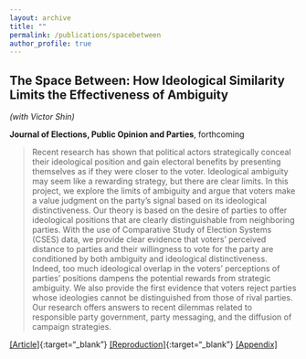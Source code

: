 ```yaml
---
layout: archive
title: ""
permalink: /publications/spacebetween
author_profile: true
---
```


## The Space Between: How Ideological Similarity Limits the Effectiveness of Ambiguity

*(with Victor Shin)*

**Journal of Elections, Public Opinion and Parties**, forthcoming

> Recent research has shown that political actors strategically conceal their ideological position and gain electoral benefits by presenting themselves as if they were closer to the voter. Ideological ambiguity may seem like a rewarding strategy, but there are clear limits. In this project, we explore the limits of ambiguity and argue that voters make a value judgment on the party’s signal based on its ideological distinctiveness. Our theory is based on the desire of parties to offer ideological positions that are clearly distinguishable from neighboring parties. With the use of Comparative Study of Election Systems (CSES) data, we provide clear evidence that voters’ perceived distance to parties and their willingness to vote for the party are conditioned by both ambiguity and ideological distinctiveness. Indeed, too much ideological overlap in the voters’ perceptions of parties’ positions dampens the potential rewards from strategic ambiguity. We also provide the first evidence that voters reject parties whose ideologies cannot be distinguished from those of rival parties. Our research offers answers to recent dilemmas related to responsible party government, party messaging, and the diffusion of campaign strategies. 

  [[Article]](..//files/SB-AM.pdf){:target="_blank"} [[Reproduction]](https://doi.org/10.7910/DVN/BMBRYS){:target="_blank"} [[Appendix]](..//files/SB-A.pdf)
